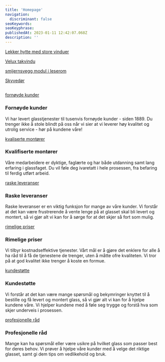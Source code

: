 ```yaml
---
title: 'Homepage'
navigation:
  discriminant: false
seoKeywords:
seoKeyphrase:
publishedAt: 2023-01-11 12:42:07.068Z
description: ''
---
```


[Lekker hytte med store vinduer](https://cdn.sanity.io/images/csbn9wp4/transformed-data/c7f290476d4a8dbf9efcbaeb08507e279748c3a5-2965x2965.jpg)

[Velux takvindu](https://cdn.sanity.io/images/csbn9wp4/transformed-data/1245bd50fca3dc00ada978f7d6f89588446a79e1-1279x853.jpg)

[smijernsvegg modul i leserom](https://cdn.sanity.io/images/csbn9wp4/transformed-data/4eb3ccb5cee09d81467c2435c1f436818a87239d-1920x1080.jpg)

[Skyvedør](https://cdn.sanity.io/images/csbn9wp4/transformed-data/f2c57b6e29a5c72b8c77b0b6ccb4bda6c7ed8934-1980x1288.jpg)

##

[fornøyde kunder](https://cdn.sanity.io/images/csbn9wp4/transformed-data/c9963db696df16b7119a166297d994acbb9789b6-24x24.svg)

### Fornøyde kunder

Vi har levert glasstjenester til tusenvis fornøyde kunder - siden 1889. Du trenger ikke å stole blindt på oss når vi sier at vi leverer høy kvalitet og utrolig service - hør på kundene våre!

[kvaliserte montører](https://cdn.sanity.io/images/csbn9wp4/transformed-data/1f70fd5618245b5e6ced2ac312fb7185bcc7110d-24x24.svg)

### Kvalifiserte montører

Våre medarbeidere er dyktige, faglærte og har både utdanning samt lang erfaring i glassfaget. Du vil føle deg ivaretatt i hele prosessen, fra befaring til ferdig utført arbeid.

[raske leveranser](https://cdn.sanity.io/images/csbn9wp4/transformed-data/094b5bb56bf696a8d2f90a10182da7f3fe6a1fdc-512x512.svg)

### Raske leveranser

Raske leveranser er en viktig funksjon for mange av våre kunder. Vi forstår at det kan være frustrerende å vente lenge på at glasset skal bli levert og montert, så vi gjør alt vi kan for å sørge for at det skjer så fort som mulig.

[rimelige priser](https://cdn.sanity.io/images/csbn9wp4/transformed-data/86cee924d9eee78e1f86f639230d4c0945a3bbb8-20x20.svg)

### Rimelige priser

Vi tilbyr kostnadseffektive tjenester. Vårt mål er å gjøre det enklere for alle å ha råd til å få de tjenestene de trenger, uten å måtte ofre kvaliteten. Vi tror på at god kvalitet ikke trenger å koste en formue.

[kundestøtte](https://cdn.sanity.io/images/csbn9wp4/transformed-data/81cc3860e0907d19f1631a794b148077d1340cca-24x24.svg)

### Kundestøtte

Vi forstår at det kan være mange spørsmål og bekymringer knyttet til å bestille og få levert og montert glass, så vi gjør alt vi kan for å hjelpe kundene våre. Vi hjelper kundene med å føle seg trygge og forstå hva som skjer underveis i prosessen.

[profesjonelle råd](https://cdn.sanity.io/images/csbn9wp4/transformed-data/8d148e5524a4cb3f5f7b3edbb5f491d501f4ae44-24x24.svg)

### Profesjonelle råd

Mange kan ha spørsmål eller være usikre på hvilket glass som passer best for deres behov. Vi prøver å hjelpe våre kunder med å velge det riktige glasset, samt gi dem tips om vedlikehold og bruk.
